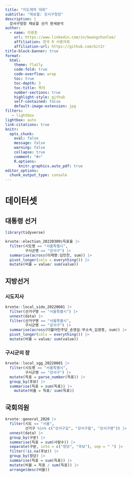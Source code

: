 ```yaml
---
title: "지도제작 대회"
subtitle: "재보궐: 강서구청장"
description: |
  강서구청장 재보궐 선거 판세분석
author:
  - name: 이광춘
    url: https://www.linkedin.com/in/kwangchunlee/
    affiliation: 한국 R 사용자회
    affiliation-url: https://github.com/bit2r
title-block-banner: true
format:
  html:
    theme: flatly
    code-fold: true
    code-overflow: wrap
    toc: true
    toc-depth: 3
    toc-title: 목차
    number-sections: true
    highlight-style: github    
    self-contained: false
    default-image-extension: jpg
filters:
   - lightbox
lightbox: auto
link-citations: true
knitr:
  opts_chunk: 
    eval: false
    message: false
    warning: false
    collapse: true
    comment: "#>" 
    R.options:
      knitr.graphics.auto_pdf: true
editor_options: 
  chunk_output_type: console
---
```


# 데이터셋

## 대통령 선거

```r
library(tidyverse)

krvote::election_20220309$득표율 |> 
  filter(시도명 == "서울특별시",
         구시군명 == "강서구") |> 
  summarise(across(이재명:김민찬, sum)) |> 
  pivot_longer(cols = everything()) |> 
  mutate(비율 = value/ sum(value))
```

## 지방선거

### 시도지사

```r
krvote::local_sido_20220601 |> 
  filter(선거구명 == "서울특별시") |> 
  unnest(data) |> 
  filter(선거구명 == "서울특별시",
         구시군명 == "강서구") |> 
  summarise(across(더불어민주당_송영길:무소속_김광종, sum)) |> 
  pivot_longer(cols = everything()) |> 
  mutate(비율 = value/ sum(value))
```


### 구시군의 장

```r
krvote::local_sgg_20220601 |> 
  filter(시도명 == "서울특별시",
         구시군명 == "강서구") |> 
  mutate(득표 = parse_number(득표)) |> 
  group_by(후보) |> 
  summarise(득표 = sum(득표)) |> 
    mutate(비율 = 득표/ sum(득표))
```


## 국회의원

```r
krvote::general_2020 |> 
  filter(시도 == "서울",
         선거구 %in% c("강서구갑", "강서구을", "강서구병")) |> 
  unnest(data) |> 
  group_by(구분) |> 
  summarise(득표 = sum(사람수)) |> 
  separate(구분, into = c("정당", "후보"), sep = " ") |> 
  filter(!is.na(후보)) |> 
  group_by(정당) |> 
  summarise(득표 = sum(득표)) |> 
  mutate(비율 = 득표 / sum(득표)) |> 
  arrange(desc(비율))
  
```

